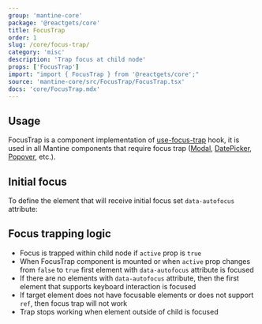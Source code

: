 ```yaml
---
group: 'mantine-core'
package: '@reactgets/core'
title: FocusTrap
order: 1
slug: /core/focus-trap/
category: 'misc'
description: 'Trap focus at child node'
props: ['FocusTrap']
import: "import { FocusTrap } from '@reactgets/core';"
source: 'mantine-core/src/FocusTrap/FocusTrap.tsx'
docs: 'core/FocusTrap.mdx'
---
```



## Usage

FocusTrap is a component implementation of [use-focus-trap](/hooks/use-focus-trap/) hook,
it is used in all Mantine components that require focus trap ([Modal](/core/modal/), [DatePicker](/dates/date-picker/), [Popover](/core/popover/), etc.).

<Demo data={FocusTrapDemos.usage} />

## Initial focus

To define the element that will receive initial focus set `data-autofocus` attribute:

<Demo data={FocusTrapDemos.initial} />

## Focus trapping logic

- Focus is trapped within child node if `active` prop is `true`
- When FocusTrap component is mounted or when `active` prop changes from `false` to `true` first element with `data-autofocus` attribute is focused
- If there are no elements with `data-autofocus` attribute, then the first element that supports keyboard interaction is focused
- If target element does not have focusable elements or does not support `ref`, then focus trap will not work
- Trap stops working when element outside of child is focused
